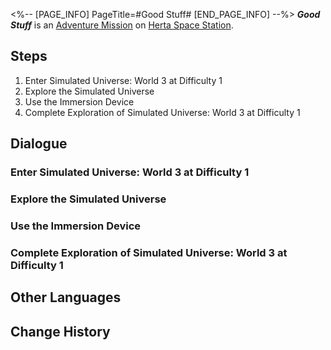 <%-- [PAGE_INFO]
PageTitle=#Good Stuff#
[END_PAGE_INFO] --%>
{{Stub|Dialogue.}}
{{Mission Infobox
|id            = 4030009
|title         = 
|image         = <!--Mission Good Stuff.png-->
|type          = Adventure
|event_name    = 
|chapter       = 
|requirements  = 
* [[Adventure Mission]] ''[[Simulated Universe (II)]]'' completed
* [[Trailblaze Mission]] ''[[No Time for Me, My Friend]]'' completed
|summary       = <!--official mission summary from Fate's Atlas-->
|characters    = Trailblazer
|startLocation = [[Herta Space Station]] - [[Herta's Office]]
|world         = Herta Space Station
|area          = Herta's Office
|prev          = Simulated Universe (II)
|next          = 
|rewards       = Trailblaze EXP*300; Stellar Jade*50; Traveler's Guide*2; Refined Aether*1; Credit*30,000
}}
'''''Good Stuff''''' is an [[Adventure Mission]] on [[Herta Space Station]].

==Steps==
# Enter Simulated Universe: World 3 at Difficulty 1
# Explore the Simulated Universe
# Use the Immersion Device
# Complete Exploration of Simulated Universe: World 3 at Difficulty 1

<!--
==Gameplay Notes==

--><!--
==Trial Character==

-->
==Dialogue==
{{Stub Dialogue}}
{{Dialogue End}}

===Enter Simulated Universe: World 3 at Difficulty 1===
{{Mission Description|type=adventure|location=Herta's Office|update|Herta asks you to enter the Simulated Universe created by the Genius Society while pretending to be the Aeon of Trailblaze, and try to glean the secret of Aeons and Paths from the simulated Aeons.}}
{{Dialogue Start}}
:{{tx}}
{{Dialogue End}}

===Explore the Simulated Universe===
{{Dialogue Start}}
:{{tx}}
{{Dialogue End}}

===Use the Immersion Device===
{{Dialogue Start}}
:{{tx}}
{{Dialogue End}}

===Complete Exploration of Simulated Universe: World 3 at Difficulty 1===
{{Dialogue Start}}
:{{tx}}
{{Dialogue End}}

==Other Languages==
{{Other Languages
|en   = Good Stuff
|zhs  = 「好东西」
|zht  = 「好東西」
|ja   = 「いいもの」
|ko   = 「좋은 것」
|es   = Algo muy interesante
|fr   = Bonnes affaires
|ru   = Смак
|th   = "ของดี"
|vi   = "Đồ Tốt"
|de   = Gutes Zeug
|id   = "Benda bagus"
|pt   = Coisa Boa
}}

==Change History==
{{Change History|1.0}}
